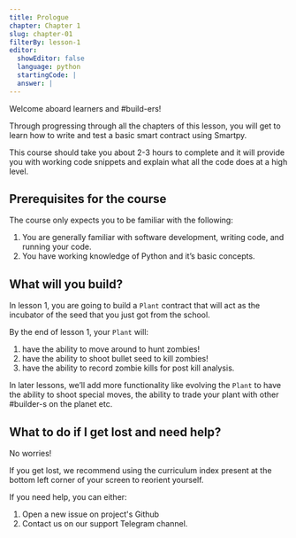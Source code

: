 ---
title: Prologue
chapter: Chapter 1
slug: chapter-01
filterBy: lesson-1
editor:
  showEditor: false
  language: python
  startingCode: |
  answer: |
---


Welcome aboard learners and #build-ers! 

Through progressing through all the chapters of this lesson, you will get to learn how to write and test a basic smart contract using Smartpy. 



This course should take you about 2-3 hours to complete and it will provide you with working code snippets and explain what all the code does at a high level.


## Prerequisites for the course 
The course only expects you to be familiar with the following: 

1. You are generally familiar with software development, writing code, and running your code.
2. You have working knowledge of Python and it’s basic concepts. 


## What will you build? 

In lesson 1, you are going to build a `Plant` contract that will act as the incubator of the seed that you just got from the school. 


By the end of lesson 1, your `Plant` will: 

1. have the ability to move around to hunt zombies!
2. have the ability to shoot bullet seed to kill zombies!
3. have the ability to record zombie kills for post kill analysis. 

In later lessons, we’ll add more functionality like evolving the `Plant` to have the ability to shoot special moves, the ability to trade your plant with other #builder-s on the planet etc. 



## What to do if I get lost and need help?
No worries! 

If you get lost, we recommend using the curriculum index present at the bottom left corner of your screen to reorient yourself. 


If you need help, you can either:

1. Open a new issue on project's Github
2. Contact us on our support Telegram channel.
